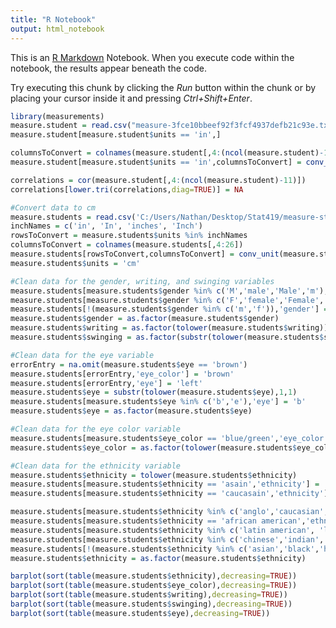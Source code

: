 ```yaml
---
title: "R Notebook"
output: html_notebook
---
```


This is an [R Markdown](http://rmarkdown.rstudio.com) Notebook. When you execute code within the notebook, the results appear beneath the code. 

Try executing this chunk by clicking the *Run* button within the chunk or by placing your cursor inside it and pressing *Ctrl+Shift+Enter*. 

```r
library(measurements)
measure.student = read.csv("measure-3fce10bbeef92f3fcf4937defb21c93e.txt", header=TRUE, sep="|");
measure.student[measure.student$units == 'in',]

columnsToConvert = colnames(measure.student[,4:(ncol(measure.student)-11)])
measure.student[measure.student$units == 'in',columnsToConvert] = conv_unit(measure.student[measure.student$units=='in',columnsToConvert],'inch','cm')

correlations = cor(measure.student[,4:(ncol(measure.student)-11)])
correlations[lower.tri(correlations,diag=TRUE)] = NA

```
```r
#Convert data to cm
measure.students = read.csv('C:/Users/Nathan/Desktop/Stat419/measure-students.txt', header=TRUE, sep='|')
inchNames = c('in', 'In', 'inches', 'Inch')
rowsToConvert = measure.students$units %in% inchNames
columnsToConvert = colnames(measure.students[,4:26])
measure.students[rowsToConvert,columnsToConvert] = conv_unit(measure.students[rowsToConvert,columnsToConvert],'inch','cm')
measure.students$units = 'cm'

#Clean data for the gender, writing, and swinging variables
measure.students[measure.students$gender %in% c('M','male','Male','m'),'gender'] = 'm'
measure.students[measure.students$gender %in% c('F','female','Female','f'),'gender'] = 'f'
measure.students[!(measure.students$gender %in% c('m','f')),'gender'] = 'nb'
measure.students$gender = as.factor(measure.students$gender)
measure.students$writing = as.factor(tolower(measure.students$writing))
measure.students$swinging = as.factor(substr(tolower(measure.students$swinging),1,1))

#Clean data for the eye variable
errorEntry = na.omit(measure.students$eye == 'brown')
measure.students[errorEntry,'eye_color'] = 'brown'
measure.students[errorEntry,'eye'] = 'left'
measure.students$eye = substr(tolower(measure.students$eye),1,1)
measure.students[measure.students$eye %in% c('b','e'),'eye'] = 'b'
measure.students$eye = as.factor(measure.students$eye)

#Clean data for the eye color variable
measure.students[measure.students$eye_color == 'blue/green','eye_color'] = 'blue-green'
measure.students$eye_color = as.factor(tolower(measure.students$eye_color))

#Clean data for the ethnicity variable
measure.students$ethnicity = tolower(measure.students$ethnicity)
measure.students[measure.students$ethnicity == 'asain','ethnicity'] = 'asian'
measure.students[measure.students$ethnicity == 'caucasain','ethnicity'] = 'caucasian'

measure.students[measure.students$ethnicity %in% c('anglo','caucasian','white italian', 'white non-hispanic'),'ethnicity'] = 'white'
measure.students[measure.students$ethnicity == 'african american','ethnicity'] = 'black'
measure.students[measure.students$ethnicity %in% c('latin american', 'latino'),'ethnicity'] = 'hispanic'
measure.students[measure.students$ethnicity %in% c('chinese','indian','japanese','korean','laotian','filipino'),'ethnicity'] = 'asian'
measure.students[!(measure.students$ethnicity %in% c('asian','black','hispanic','native american','pacific islander','white')),'ethnicity'] = 'mixed'
measure.students$ethnicity = as.factor(measure.students$ethnicity)
```


```r
barplot(sort(table(measure.students$ethnicity),decreasing=TRUE))
barplot(sort(table(measure.students$eye_color),decreasing=TRUE))
barplot(sort(table(measure.students$writing),decreasing=TRUE))
barplot(sort(table(measure.students$swinging),decreasing=TRUE))
barplot(sort(table(measure.students$eye),decreasing=TRUE))

```


